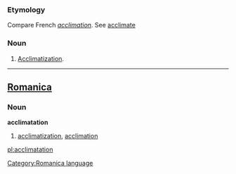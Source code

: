 ===Etymology===
Compare French ''[[acclimation]]''. See [[acclimate]]
===Noun===
#[[Acclimatization]].
----

==[[Romanica]]==
[[Category:Romanica language]]
===Noun===
<b>acclimatation</b>
#[[acclimatization]], [[acclimation]]

[[pl:acclimatation]]